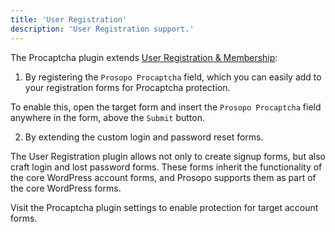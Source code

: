 ```yaml
---
title: 'User Registration'
description: 'User Registration support.'
---
```


The Procaptcha plugin extends [User Registration & Membership](https://wordpress.org/plugins/user-registration/):

1. By registering the `Prosopo Procaptcha` field, which you can easily add to your registration forms for Procaptcha protection.

To enable this, open the target form and insert the `Prosopo Procaptcha` field anywhere in the form, above the `Submit` button.

2. By extending the custom login and password reset forms.

The User Registration plugin allows not only to create signup forms, but also craft login and lost password forms. 
These forms inherit the functionality of the core WordPress account forms, and Prosopo supports them as part of the core WordPress forms.

Visit the Procaptcha plugin settings to enable protection for target account forms.
